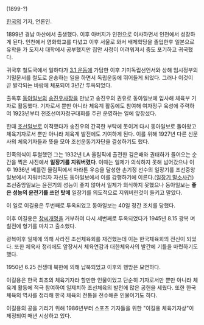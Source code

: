 (1899-?)

[[한국]]의 기자, 언론인. 

1899년 경남 마산에서 출생했다. 이후 아버지가 인천으로 이사하면서 인천에서 성장하게 된다. 인천에서 영화학교를 다녔고 이후 서울로 와서 배제학당을 졸업한후 일본으로 유학을 가 도지샤 대학에서 공부했지만 집안 사정이 어려워져서 중도 포기하고 귀국했다.

귀국후 철도국에서 일하다가 [[3.1 운동]]에 가담한 이후 기미독립선언서와 상해 임시정부의 기밀문서를 철도로 운송하는 일을 하면서 독립운동에 뛰어들게 되었다. 그러나 이것이 곧 발각되는 바람에 체포되어 3년간 투옥되었다.

출옥후 [[동아일보]]의 [[송진우]]사장을 만났고 송진우의 권유로 동아일보에 입사해 체육부 기자로 활동했다. 기자로서 뿐만 아니라 체육계 활동에도 참여해 여자정구 육성에 주력하여 1923년부터 전조선여자정구대회를 주관 운영하는 일에 앞장섰다. 

한때 [[조선일보]]로 이적했다가 송진우의 간곡한 부탁에 못이겨 다시 동아일보로 돌아왔고 체육기자로서 뿐만 아니라 체육계 발전에도 기여하게 된다. 이를 위해 1927년 다른 신문사의 체육기자들과 뜻을 모아 조선운동기자단을 결성하기도 했다.

민족의식이 투철했던 그는 1932년 LA 올림픽에 출전한 김은배와 권태하가 들어오는 순간을 찍은 사진에서 '''일장기를 지워버렸다'''. 이때는 일제가 의식하지 못해 넘어갔으나 이후 1936년 베를린 올림픽에서 마라톤 우승을 달성한 손기정 선수의 일장기를 조선중앙일보에서 지워버리자 자신도 동아일보에서 이를 감행하기에 이른다.([[일장기 말소사건]]) 조선중앙일보는 윤전기의 성능이 좋지 않아서 일제가 의식하지 못했으나 동아일보는 '''좋은 성능의 윤전기를 쓰던 탓에''' 일장기를 의도적으로 지워버린것이 들키고 말았다.

이 일로 이길용은 두번째로 투옥되었고 동아일보는 40일 정간 조치를 당했다.

이후 이길용은 [[창씨개명]]을 거부하여 다시 세번째로 투옥되었다가 1945년 8.15 광복 며칠전에 형기를 마치고 출소했다.

광복이후 일제에 의해 사라진 조선체육회를 재건했는데 이는 한국체육회의 전신이 되었다. 또한 체육사 정리에도 앞장서서 체육연감과 대한체육사의 발간에 기틀을 마련하기도 했다.

1950년 6.25 전쟁때 북한에 의해 납북되었고 이후의 행방은 묘연하다.

이길용은 한국 최초의 체육기자라 할만한 인물이었고 단순히 기자로서만 뿐만 아니라 체육계 활동에 적극 참여하여 일제치하 조선체육의 발전에 많은 공헌을 세웠다. 또한 한국 체육의 역사를 정리해 한국 체육의 전통을 전수해준 인물이기도 하다.

이길용의 공을 기리기 위해 1986년부터 스포츠 기자들을 위한 "이길용 체육기자상"이 제정되여 매년 시상하고 있다.
